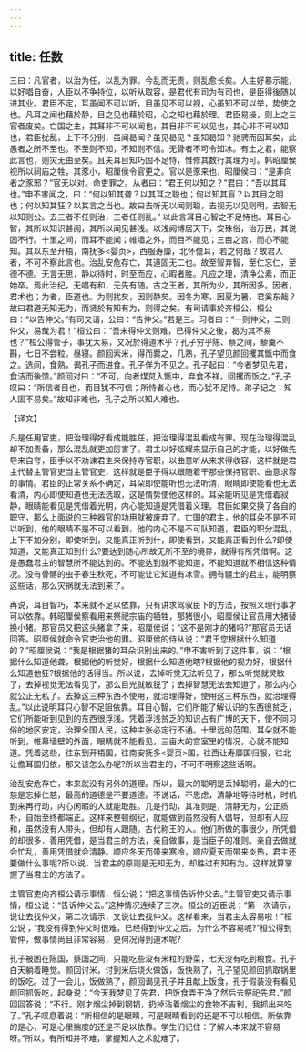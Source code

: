 ```yaml
---
---
---
```

title: 任数
---



三曰：凡官者，以治为任，以乱为罪。今乱而无责，则乱愈长矣。人主好暴示能，以好唱自奋，人臣以不争持位，以听从取容，是君代有司为有司也，是臣得後随以进其业。君臣不定，耳虽闻不可以听，目虽见不可以视，心虽知不可以举，势使之也。凡耳之闻也藉於静，目之见也藉於昭，心之知也藉於理。君臣易操，则上之三官者废矣。亡国之主，其耳非不可以闻也，其目非不可以见也，其心非不可以知也，君臣扰乱，上下不分别，虽闻曷闻？虽见曷见？虽知曷知？驰骋而因耳矣，此愚者之所不至也。不至则不知，不知则不信。无骨者不可令知冰。有土之君，能察此言也，则灾无由至矣。且夫耳目知巧固不足恃，惟修其数行其理为可。韩昭厘侯视所以祠庙之牲，其豕小，昭厘侯令官更之。官以是豕来也，昭厘侯曰：“是非向者之豕邪？”官无以对。命吏罪之。从者曰：“君王何以知之？”君曰：“吾以其耳也。”申不害闻之，曰：“何以知其聋？以其耳之聪也；何以知其盲？以其目之明也；何以知其狂？以其言之当也。故曰去听无以闻则聪，去视无以见则明，去智无以知则公。去三者不任则治，三者任则乱。” 以此言耳目心智之不足恃也。耳目心智，其所以知识甚阙，其所以闻见甚浅。以浅阙博居天下，安殊俗，治万民，其说固不行。十里之间，而耳不能闻；帷墙之外，而目不能见；三亩之宫，而心不能知。其以东至开梧，南抚多<婴页>，西服寿靡，北怀儋耳，若之何哉？故君人者，不可不察此言也。治乱安危存亡，其道固无二也。故至智弃智，至仁忘仁，至德不德。无言无思，静以待时，时至而应，心暇者胜。凡应之理，清净公素，而正始卒。焉此治纪，无唱有和，无先有随。古之王者，其所为少，其所因多。因者，君术也；为者，臣道也。为则扰矣，因则静矣。因冬为寒，因夏为暑，君奚东哉？故曰君道无知无为，而贤於有知有为，则得之矣。有司请事於齐桓公，桓公曰：“以告仲父。”有司又请，公曰：“告仲父。”若是三。习者曰：“一则仲父，二则仲父，易哉为君！”桓公曰：“吾未得仲父则难，已得仲父之後，曷为其不易也？”桓公得管子，事犹大易，又况於得道术乎？孔子穷乎陈、蔡之间，藜羹不斟，七日不尝粒。昼寝。颜回索米，得而爨之，几熟，孔子望见颜回攫其甑中而食之。选间，食熟，谒孔子而进食。孔子佯为不见之。孔子起曰：“今者梦见先君，食洁而後馈。”颜回对曰：“不可。向者煤炱入甑中，弃食不祥，回攫而饭之。”孔子叹曰：“所信者目也，而目犹不可信；所恃者心也，而心犹不足恃。弟子记之：知人固不易矣。”故知非难也，孔子之所以知人难也。

【译文】

凡是任用官吏，把治理得好看成能胜任，把治理得混乱看成有罪。现在治理得混乱却不加责备，那么混乱就更加厉害了。君主以好炫耀来显示自己的才能，以好做先导来自夸，臣手以不劝谏君主来保持寺官职，以曲意听从来求得收容，这样就是君主代替主管官吏当主管官吏，这样就是臣子得以跟随着干那些保持官职、曲意求容的事情。君臣的正常关系不确定，耳朵即使能听也无法听清，眼睛即使能看也无法看清，内心即使知道也无法选取，这是情势使他这样的。耳朵能听见是凭借着寂静，眼睛能看见是凭借着光明，内心能知道是凭借着义理。君臣如果交换了各自的职守，那么上面说的三种器官的功用就被废弃了。亡国的君主，他的耳朵不是不可以听到，他的眼睛不是不可以看到，他的内心不是不可队知道，君臣的职分混乱，上下不加分别，即使听到，又能真正听到什，即使看到，又能真正看到什么?即使知道，又能真正知到什么?要达到随心所故无所不至的境界，就得有所凭借啊。这是愚蠢君主的智慧所不能达到的。不能达到就不能知道，不能知道就不相信这种情况。没有骨髂的虫子春生秋死，不可能让它知道有冰雪。拥有疆土的君主，能明察这些话，那么灾祸就无法到来了。

再说，耳目智巧，本来就不足以依靠，只有讲求驾驭臣下的方法，按照义理行事才可以依靠。韩昭厘侯察看用来祭祀宗庙的牺牲，那猪很小，昭厘侯让官员用大猪替换小猪。那官员又把这头猪拿了来，昭厘侯说；“这不是刚才的猪吗?”那官员无话回答。昭厘侯就命令官吏治他的罪。昭厘侯的侍从说：“君王您根据什么知道的？”昭厘侯说：“我是根据猪的耳朵识别出来的。”申不害听到了这件事，说：“根据什么知道他聋，根据他的听觉好，根据什么知道他瞎?根据他的视力好，根据什么知道他狂?根据他的话得当。所以说，去掉听觉无法听见了，那么听觉就灵敏了，去掉视觉无法看见了，那么目光就敏锐了；去掉智慧无法去知道了，那么内心就公正无私了。去掉这三种东西不使用，就治理得好，使用这三种东西，就治理得乱。”以此说明耳只心智不足阻依靠。耳目心智，它们所能了解认识的东西很贫乏，它们所能听到见到的东西很浮浅。凭着浮浅贫乏的知识占有广博的天下，使不同习俗的地区安定，治理全国人民，这种主张必定行不通。十里远的范围，耳朵就不能听到，帷幕墙壁的外面，眼睛就不能看见，三亩大的宫室里的情况，心就不能知道。凭着这些，往东到开梧国，往南安抚多<婴页>国，往西让寿靡国归服，往北让儋耳国归依，那又该怎么办呢?所以当君主的，不可不明察这些话啊。

治乱安危存亡，本来就没有另外的道理。所以，最大的聪明是丢掉聪明，最大的仁慈是忘掉仁慈，最高的道德是不要道德。不说话，不思虑，清静地等待时机，时机到来再行动，内心闲暇的人就能取胜。几是行动，其准则是，清静无为，公正质朴，自始至终都端正。这样来整顿纲纪，就能做到虽然没有人倡导，但却有人应和，虽然没有人带头，但却有人跟随。古代称王的人。他们所做的事很少，所凭借的却很多．善用凭借，是当君主的方法，亲自做事，是当臣子的准则。亲自去做就会忙乱，善用凭借就会清静。顺应冬天而带来寒冷，顺应夏天而带来炎热，君主还要做什么事呢?所以说，当君主的原则是无知无为，却胜过有知有为。这样就算掌握了当君主的方法了。

主管官吏向齐桓公请示事情，恒公说；“把这事情告诉忡父去。”主管官吏又请示事情，桓公说：“告诉仲父去。”这种情况连续了三次。桓公的近臣说；“第一次请示，说让去找仲父，第二次请示，又说让去找仲父。这样看来，当君主太容易啦！”桓公说；“我没有得到仲父时很难，已经得到仲父之后，为什么不容易呢?”桓公得到管仲，做事情尚且非常容易，更何况得到道术呢?

孔子被困在陈国，蔡国之间，只能吃些没有米粒的野菜，七天没有吃到粮食。孔子白天躺着睡觉。颜回讨米，讨到米后烧火做饭，饭快熟了，孔子望见颜回抓取锅里的饭吃。过了一会儿，饭做熟了，颜回谒见孔子并且献上饭食，孔于假装没有看见颜回抓饭吃，起身说：“今天我梦见了先君，把饭食弄干净了然后去祭祀先君．”颜回回答说；“不行。刚才烟尘掉到钢锅，扔掉沾着烟尘的食物不吉利，我抓出来吃了。”孔子叹息着说：“所相信的是眼睛，可是眼睛看到的还是不可以相信，所依靠的是心，可是心里揣度的还是不足以依靠。学生们记住：了解人本来就不容易呀。”所以，有所知并不难，掌握知人之术就难了。